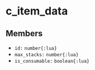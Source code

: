 # c_item_data

## Members

- `id:` `number{:lua}`
- `max_stacks:` `number{:lua}`
- `is_consumable:` `boolean{:lua}`
